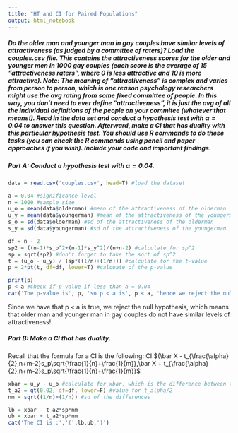 ```yaml
---
title: "HT and CI for Paired Populations"
output: html_notebook
---
```

##### Do the older man and younger man in gay couples have similar levels of attractiveness (as judged by a committee of raters)? Load the couples.csv file. This contains the attractiveness scores for the older and younger men in 1000 gay couples (each score is the average of 15 "attractiveness raters", where 0 is less attractive and 10 is more attractive). Note: The meaning of "attractiveness" is complex and varies from person to person, which is one reason psychology researchers might use the avg rating from some fixed committee of people. In this way, you don't need to ever define "attractiveness", it is just the avg of all the individual definitions of the people on your commitee (whatever that means!). Read in the data set and conduct a hypothesis test with $\alpha=0.04$ to answer this question. Afterward, make a CI that has duality with this particular hypothesis test. You should use R commands to do these tasks (you can check the R commands using pencil and paper approaches if you wish). Include your code and important findings.


##### Part A: Conduct a hypothesis test with $\alpha=0.04$.
```r
data = read.csv('couples.csv', head=T) #load the dataset

a = 0.04 #significance level
n = 1000 #sample size
u_o = mean(data$olderman) #mean of the attractiveness of the olderman
u_y = mean(data$youngerman) #mean of the attractiveness of the youngerman
s_o = sd(data$olderman) #sd of the attractiveness of the olderman
s_y = sd(data$youngerman) #sd of the attractiveness of the youngerman

df = n - 2
sp2 = ((n-1)*s_o^2+(n-1)*s_y^2)/(n+n-2) #calculate for sp^2
sp = sqrt(sp2) #don't forget to take the sqrt of sp^2
t = (u_o - u_y) / (sp*((1/n)+(1/n))) #calculate for the t-value
p = 2*pt(t, df=df, lower=T) #calcuate of the p-value

print(p)
p < a #Check if p-value if less than a = 0.04
cat('The p-value is', p, 'so p < a is', p < a, 'hence we reject the null hypothesis!')
```
Since we have that p < a is true, we reject the null hypothesis, which means that older man and younger man in gay couples do not have similar levels of attractiveness!



##### Part B: Make a CI that has duality.

Recall that the formula for a CI is the following:
CI:$(\bar X - t_{\frac{\alpha}{2},n+m-2}s_p\sqrt{\frac{1}{n}+\frac{1}{m}},\bar X + t_{\frac{\alpha}{2},n+m-2}s_p\sqrt{\frac{1}{n}+\frac{1}{m}}$
```r
xbar = u_y - u_o #calculate for xbar, which is the difference between the two means
t_a2 = qt(0.02, df=df, lower=F) #value for t_alpha/2
nm = sqrt((1/n)+(1/n)) #sd of the differences

lb = xbar - t_a2*sp*nm
ub = xbar + t_a2*sp*nm
cat('The CI is :','(',lb,ub,')')

```



